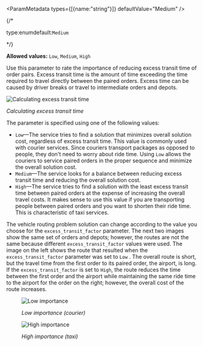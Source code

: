 
<ParamMetadata types={[{name:"string"}]} defaultValue="Medium" />

{/* <p class="space-x-2"><span class="font-sm text-color-3">type:enum</span><span class="font-bold text-[#6d29cc]">default:`Medium`</span></p> */}

**Allowed values:** `Low`, `Medium`, `High`

Use this parameter to rate the importance of reducing excess transit time of order pairs. Excess transit time is the amount of time exceeding the time required to travel directly between the paired orders. Excess time can be caused by driver breaks or travel to intermediate orders and depots.

![Calculating excess transit time](../../images/VRP_penaltytransittime.png)

_Calculating excess transit time_

The parameter is specified using one of the following values:

-   `Low`—The service tries to find a solution that minimizes overall solution cost, regardless of excess transit time. This value is commonly used with courier services. Since couriers transport packages as opposed to people, they don't need to worry about ride time. Using `Low`  allows the couriers to service paired orders in the proper sequence and minimize the overall solution cost.
-   `Medium`—The service looks for a balance between reducing excess transit time and reducing the overall solution cost.
-   `High`—The service tries to find a solution with the least excess transit time between paired orders at the expense of increasing the overall travel costs. It makes sense to use this value if you are transporting people between paired orders and you want to shorten their ride time. This is characteristic of taxi services.

The vehicle routing problem solution can change according to the value you choose for the `excess_transit_factor` parameter. The next two images show the same set of orders and depots; however, the routes are not the same because different `excess_transit_factor` values were used. The image on the left shows the route that resulted when the `excess_transit_factor` parameter was set to `Low` . The overall route is short, but the travel time from the first order to its paired order, the airport, is long. If the `excess_transit_factor` is set to `High`, the route reduces the time between the first order and the airport while maintaining the same ride time to the airport for the order on the right; however, the overall cost of the route increases.

<ColumnLayout layout={2}>

<Column>

<Figure>

![Low importance](../../images/VRP_ExcessTravelTime_LowImportance.png)

<Caption>

_Low importance (courier)_

</Caption>

</Figure>

</Column>

<Column>

<Figure>

![High importance](../../images/VRP_ExcessTravelTime_HighImportance.png)

<Caption>

_High importance (taxi)_

</Caption>

</Figure>

</Column>

</ColumnLayout>